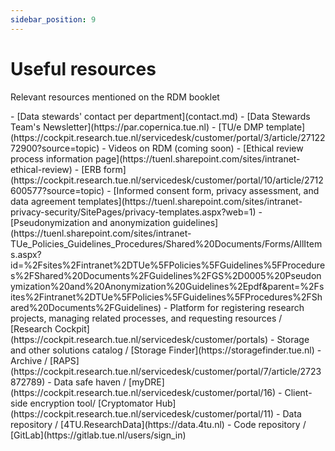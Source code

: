 ```yaml
---
sidebar_position: 9
---
```


# Useful resources

Relevant resources mentioned on the RDM booklet

<Tabs>
  <TabItem value="RDM" label="RDM support" default>
    - [Data stewards' contact per department](contact.md)
    - [Data Stewards Team's Newsletter](https://par.copernica.tue.nl)
    - [TU/e DMP template](https://cockpit.research.tue.nl/servicedesk/customer/portal/3/article/2712272900?source=topic)
    - Videos on RDM (coming soon)
  </TabItem>
  <TabItem value="related" label="Ethics and privacy">
    - [Ethical review process information page](https://tuenl.sharepoint.com/sites/intranet-ethical-review)
    - [ERB form](https://cockpit.research.tue.nl/servicedesk/customer/portal/10/article/2712600577?source=topic)
    - [Informed consent form, privacy assessment, and data agreement templates](https://tuenl.sharepoint.com/sites/intranet-privacy-security/SitePages/privacy-templates.aspx?web=1)
    - [Pseudonymization and anonymization guidelines](https://tuenl.sharepoint.com/sites/intranet-TUe_Policies_Guidelines_Procedures/Shared%20Documents/Forms/AllItems.aspx?id=%2Fsites%2Fintranet%2DTUe%5FPolicies%5FGuidelines%5FProcedures%2FShared%20Documents%2FGuidelines%2FGS%2D0005%20Pseudonymization%20and%20Anonymization%20Guidelines%2Epdf&parent=%2Fsites%2Fintranet%2DTUe%5FPolicies%5FGuidelines%5FProcedures%2FShared%20Documents%2FGuidelines)
  </TabItem>
  <TabItem value="infra" label="Research infrastructure">
    - Platform for registering research projects, managing related processes, and requesting resources / [Research Cockpit](https://cockpit.research.tue.nl/servicedesk/customer/portals) 
    - Storage and other solutions catalog / [Storage Finder](https://storagefinder.tue.nl)
    - Archive / [RAPS](https://cockpit.research.tue.nl/servicedesk/customer/portal/7/article/2723872789) 
    - Data safe haven / [myDRE](https://cockpit.research.tue.nl/servicedesk/customer/portal/16) 
    - Client-side encryption tool/ [Cryptomator Hub](https://cockpit.research.tue.nl/servicedesk/customer/portal/11)
    - Data repository / [4TU.ResearchData](https://data.4tu.nl)
    - Code repository / [GitLab](https://gitlab.tue.nl/users/sign_in)
  </TabItem>
</Tabs>



